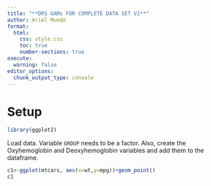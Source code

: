 ```yaml
---
title: "**DRS GAMs FOR COMPLETE DATA SET V1**"
author: Ariel Mundo
format:
  html:
    css: style.css
    toc: true
    number-sections: true
execute:
  warning: false
editor_options: 
  chunk_output_type: console
---
```


# Setup

```r

library(ggplot2)

```

Load data. Variable `GROUP` needs to be a factor. Also, create the Oxyhemoglobin and Deoxyhemoglobin variables and add them to the dataframe.

```r
c1<-ggplot(mtcars, aes(x=wt,y=mpg))+geom_point()
c1
```